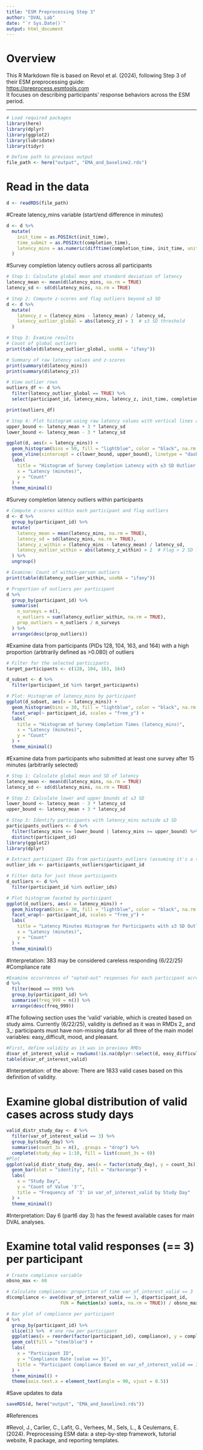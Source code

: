 ```yaml
---
title: "ESM Preprocessing Step 3"
author: "DVAL Lab"
date: "`r Sys.Date()`"
output: html_document
---
```


# Overview

This R Markdown file is based on Revol et al. (2024), following Step 3 of their ESM preprocessing guide:  
[https://preprocess.esmtools.com](https://preprocess.esmtools.com)  
It focuses on describing participants’ response behaviors across the ESM period.

---

```r
# Load required packages
library(here)
library(dplyr)
library(ggplot2)
library(lubridate)
library(tidyr)

# Define path to previous output
file_path <- here("output", "EMA_and_baseline2.rds")
```

# Read in the data
```r
d <- readRDS(file_path)
```

#Create latency_mins variable (start/end difference in minutes)
```r
d <- d %>%
  mutate(
    init_time = as.POSIXct(init_time),
    time_submit = as.POSIXct(completion_time),
    latency_mins = as.numeric(difftime(completion_time, init_time, units = "mins"))
  )
```

#Survey completion latency outliers across all participants
```r
# Step 1: Calculate global mean and standard deviation of latency
latency_mean <- mean(d$latency_mins, na.rm = TRUE)
latency_sd <- sd(d$latency_mins, na.rm = TRUE)

# Step 2: Compute z-scores and flag outliers beyond ±3 SD
d <- d %>%
  mutate(
    latency_z = (latency_mins - latency_mean) / latency_sd,
    latency_outlier_global = abs(latency_z) > 3  # ±3 SD threshold
  )

# Step 3: Examine results
# Count of global outliers
print(table(d$latency_outlier_global, useNA = "ifany"))

# Summary of raw latency values and z-scores
print(summary(d$latency_mins))
print(summary(d$latency_z))

# View outlier rows
outliers_df <- d %>%
  filter(latency_outlier_global == TRUE) %>%
  select(participant_id, latency_mins, latency_z, init_time, completion_time)

print(outliers_df)

# Step 4: Plot histogram using raw latency values with vertical lines at ±3 SD
upper_bound <- latency_mean + 3 * latency_sd
lower_bound <- latency_mean - 3 * latency_sd

ggplot(d, aes(x = latency_mins)) +
  geom_histogram(bins = 50, fill = "lightblue", color = "black", na.rm = TRUE) +
  geom_vline(xintercept = c(lower_bound, upper_bound), linetype = "dashed", color = "red", size = 1) +
  labs(
    title = "Histogram of Survey Completion Latency with ±3 SD Outlier Bounds",
    x = "Latency (minutes)",
    y = "Count"
  ) +
  theme_minimal()
```

#Survey completion latency outliers within participants
```r
# Compute z-scores within each participant and flag outliers
d <- d %>%
  group_by(participant_id) %>%
  mutate(
    latency_mean = mean(latency_mins, na.rm = TRUE),
    latency_sd = sd(latency_mins, na.rm = TRUE),
    latency_z_within = (latency_mins - latency_mean) / latency_sd,
    latency_outlier_within = abs(latency_z_within) > 2  # Flag > 2 SD from person's own mean
  ) %>%
  ungroup()

# Examine: Count of within-person outliers
print(table(d$latency_outlier_within, useNA = "ifany"))

# Proportion of outliers per participant
d %>%
  group_by(participant_id) %>%
  summarise(
    n_surveys = n(),
    n_outliers = sum(latency_outlier_within, na.rm = TRUE),
    prop_outliers = n_outliers / n_surveys
  ) %>%
  arrange(desc(prop_outliers))
```

#Examine data from participants (PIDs 128, 104, 163, and 164) with a high proportion (arbtrarily defined as >0.080) of outliers
```r
# Filter for the selected participants
target_participants <- c(128, 104, 163, 164)

d_subset <- d %>%
  filter(participant_id %in% target_participants)

# Plot: Histogram of latency_mins by participant
ggplot(d_subset, aes(x = latency_mins)) +
  geom_histogram(bins = 30, fill = "lightblue", color = "black", na.rm = TRUE) +
  facet_wrap(~ participant_id, scales = "free_y") +
  labs(
    title = "Histogram of Survey Completion Times (latency_mins)",
    x = "Latency (minutes)",
    y = "Count"
  ) +
  theme_minimal()
```
#Examine data from participants who submitted at least one survey after 15 minutes (arbitrarily selected)
```r
# Step 1: Calculate global mean and SD of latency
latency_mean <- mean(d$latency_mins, na.rm = TRUE)
latency_sd <- sd(d$latency_mins, na.rm = TRUE)

# Step 2: Calculate lower and upper bounds at ±3 SD
lower_bound <- latency_mean - 3 * latency_sd
upper_bound <- latency_mean + 3 * latency_sd

# Step 3: Identify participants with latency_mins outside ±3 SD
participants_outliers <- d %>%
  filter(latency_mins <= lower_bound | latency_mins >= upper_bound) %>%
  distinct(participant_id)
library(ggplot2)
library(dplyr)

# Extract participant IDs from participants_outliers (assuming it's a tibble with participant_id)
outlier_ids <- participants_outliers$participant_id

# Filter data for just those participants
d_outliers <- d %>%
  filter(participant_id %in% outlier_ids)

# Plot histogram faceted by participant
ggplot(d_outliers, aes(x = latency_mins)) +
  geom_histogram(bins = 30, fill = "lightblue", color = "black", na.rm = TRUE) +
  facet_wrap(~ participant_id, scales = "free_y") +
  labs(
    title = "Latency Minutes Histogram for Participants with ±3 SD Outliers",
    x = "Latency (minutes)",
    y = "Count"
  ) +
  theme_minimal()
```
#Interpretation: 383 may be considered careless responding (6/22/25)
#Compliance rate 
```r
#Examine occurrences of "opted-out" responses for each participant across key DVAL outcome: mood (values from beeps where participants opted out were coded as "999" in EMA preprocessing, 2_ and 3_).
d %>%
  filter(mood == 999) %>%
  group_by(participant_id) %>%
  summarise(freq_999 = n()) %>%
  arrange(desc(freq_999))
```
#The following section uses the 'valid' variable, which is created based on study aims. Currently (6/22/25), validity is defined as it was in RMDs 2_ and 3_: participants must have non-missing data for all three of the main model variables: easy_difficult, mood, and pleasant.
```r
#First, define validity as it was in previous RMDs
d$var_of_interest_valid = rowSums(!is.na(dplyr::select(d, easy_difficult, mood, pleasant)))
table(d$var_of_interest_valid)
```
#Interpretation: of the above: There are 1833 valid cases based on this definition of validity.

# Examine global distribution of valid cases across study days
```r
valid_distr_study_day <- d %>%
  filter(var_of_interest_valid == 3) %>%
  group_by(study_day) %>%
  summarise(count_3s = n(), .groups = "drop") %>%
  complete(study_day = 1:10, fill = list(count_3s = 0))
#Plot
ggplot(valid_distr_study_day, aes(x = factor(study_day), y = count_3s)) + 
  geom_bar(stat = "identity", fill = "darkorange") +
  labs(
    x = "Study Day",
    y = "Count of Value '3'",
    title = "Frequency of '3' in var_of_interest_valid by Study Day"
  ) +
  theme_minimal()
```
#Interpretation: Day 6 (part6 day 3) has the fewest available cases for main DVAL analyses.

# Examine total valid responses (== 3) per participant
```r
# Create compliance variable
obsno_max <- 60

# Calculate compliance: proportion of time var_of_interest_valid == 3
d$compliance <- ave(d$var_of_interest_valid == 3, d$participant_id, 
                    FUN = function(x) sum(x, na.rm = TRUE)) / obsno_max

# Bar plot of compliance per participant
d %>%
  group_by(participant_id) %>%
  slice(1) %>%  # one row per participant
  ggplot(aes(x = reorder(factor(participant_id), compliance), y = compliance)) +
  geom_col(fill = "steelblue") +
  labs(
    x = "Participant ID",
    y = "Compliance Rate (value == 3)",
    title = "Participant Compliance Based on var_of_interest_valid == 3"
  ) +
  theme_minimal() +
  theme(axis.text.x = element_text(angle = 90, vjust = 0.5))
``` 

#Save updates to data
```r
saveRDS(d, here("output", "EMA_and_baseline3.rds"))
```

#References

#Revol, J., Carlier, C., Lafit, G., Verhees, M., Sels, L., & Ceulemans, E. (2024). Preprocessing ESM data: a step-by-step framework, tutorial website, R package, and reporting templates.